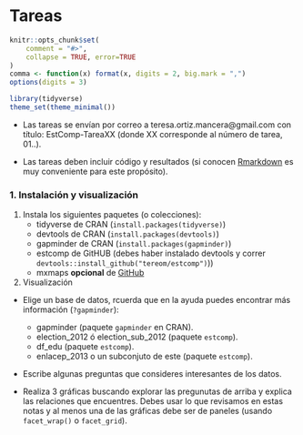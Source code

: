 # Tareas {-}

```r
knitr::opts_chunk$set(
    comment = "#>",
    collapse = TRUE, error=TRUE
)
comma <- function(x) format(x, digits = 2, big.mark = ",")
options(digits = 3)

library(tidyverse)
theme_set(theme_minimal())
```

* Las tareas se envían por correo a teresa.ortiz.mancera@gmail.com con título: 
EstComp-TareaXX (donde XX corresponde al número de tarea, 01..). 

* Las tareas deben incluir código y resultados (si conocen [Rmarkdown](https://rmarkdown.rstudio.com) 
es muy conveniente para este propósito).

### 1. Instalación y visualización

1. Instala los siguientes paquetes (o colecciones):
    + tidyverse de CRAN (`install.packages(tidyverse)`)
    + devtools de CRAN (`install.packages(devtools)`)
    + gapminder de CRAN (`install.packages(gapminder)`)
    + estcomp de GitHUB (debes haber instalado devtools y correr
    `devtools::install_github("tereom/estcomp")`))
    + mxmaps **opcional** de [GitHub](https://github.com/diegovalle/mxmaps#installation)


2. Visualización

* Elige un base de datos, rcuerda que en la ayuda puedes encontrar más 
información (`?gapminder`): 
    + gapminder (paquete `gapminder` en CRAN).
    + election_2012 ó election_sub_2012 (paquete `estcomp`).
    + df_edu (paquete `estcomp`).
    + enlacep_2013 o un subconjuto de este (paquete `estcomp`).

* Escribe algunas preguntas que consideres interesantes de los datos.

* Realiza $3$ gráficas buscando explorar las pregunutas de arriba y explica las
relaciones que encuentres. Debes usar lo que revisamos en estas notas y al menos
una de las gráficas debe ser de paneles (usando `facet_wrap()` o `facet_grid`).


